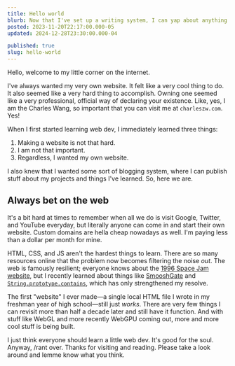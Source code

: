 ```yaml
---
title: Hello world
blurb: Now that I've set up a writing system, I can yap about anything and no one can stop me. Muahahaha
posted: 2023-11-20T22:17:00.000-05
updated: 2024-12-28T23:30:00.000-04

published: true
slug: hello-world
---
```


Hello, welcome to my little corner on the internet.

I've always wanted my very own website. It felt like a very cool thing to do. It also seemed like a very hard thing to accomplish. Owning one seemed like a very professional, official way of declaring your existence. Like, yes, I am the Charles Wang, so important that you can visit me at `charleszw.com`. Yes!

When I first started learning web dev, I immediately learned three things:

1. Making a website is not that hard.
2. I am not that important.
3. Regardless, I wanted my own website.

I also knew that I wanted some sort of blogging system, where I can publish stuff about my projects and things I've learned. So, here we are.

## Always bet on the web

It's a bit hard at times to remember when all we do is visit Google, Twitter, and YouTube everyday, but literally anyone can come in and start their own website. Custom domains are hella cheap nowadays as well. I'm paying less than a dollar per month for mine.

HTML, CSS, and JS aren't the hardest things to learn. There are so many resources online that the problem now becomes filtering the noise _out_. The web is famously resilient; everyone knows about the [1996 Space Jam website](https://www.spacejam.com/1996/jam.html), but I recently learned about things like [SmooshGate](https://developer.chrome.com/blog/smooshgate/) and [`String.prototype.contains`](https://bugzilla.mozilla.org/show_bug.cgi?id=789036), which has only strengthened my resolve.

The first "website" I ever made—a single local HTML file I wrote in my freshman year of high school—still just _works_. There are very few things I can revisit more than half a decade later and still have it function. And with stuff like WebGL and more recently WebGPU coming out, more and more cool stuff is being built.

I just think everyone should learn a little web dev. It's good for the soul. Anyway, /rant over. Thanks for visiting and reading. Please take a look around and lemme know what you think.
